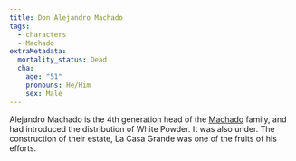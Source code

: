 ```yaml
---
title: Don Alejandro Machado
tags:
  - characters
  - Machado
extraMetadata:
  mortality_status: Dead
  cha:
    age: "51"
    pronouns: He/Him
    sex: Male
---
```


Alejandro Machado is the 4th generation head of the
[Machado](/families/machado/) family, and had introduced the distribution
of White Powder. It was also under. The construction of their estate, La Casa
Grande was one of the fruits of his efforts.
